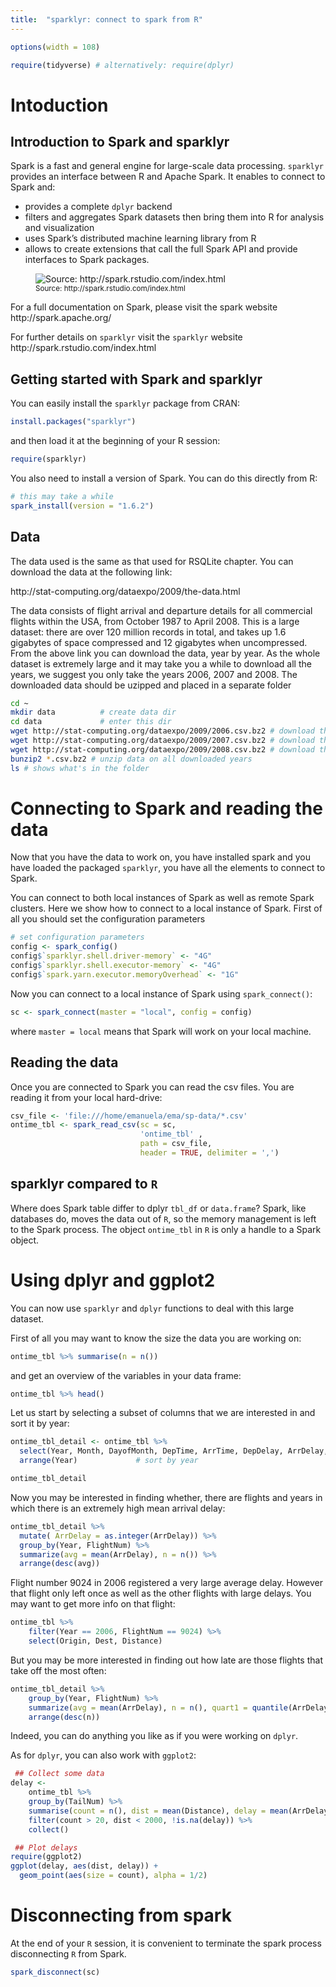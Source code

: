 ```yaml
---
title:  "sparklyr: connect to spark from R"
---
```


```r
options(width = 108)
```

```r
require(tidyverse) # alternatively: require(dplyr)
```

# Intoduction

## Introduction to Spark and sparklyr

Spark is a fast and general engine for large-scale data processing. `sparklyr` provides an interface between R and Apache Spark. It enables to connect to Spark and:


* provides a complete `dplyr` backend
* filters and aggregates Spark datasets then bring them into R for 
analysis and visualization
* uses Spark’s distributed machine learning library from R
* allows to create extensions that call the full Spark API and provide interfaces to Spark packages.


![<small> Source: http://spark.rstudio.com/index.html</small>](./images/sparklyr-illustration.png)

For a full documentation on Spark, please visit the spark website http://spark.apache.org/

For further details on `sparklyr` visit the `sparklyr` website http://spark.rstudio.com/index.html



## Getting started with Spark and sparklyr

You can easily install the `sparklyr` package from CRAN:

```r
install.packages("sparklyr")
```

and then load it at the beginning of your R session:

```r
require(sparklyr)
```

You also need to install a version of Spark. You can do this directly from R:

```r
# this may take a while
spark_install(version = "1.6.2")
```


## Data

The data used is the same as that used for RSQLite chapter. You can download the data at the following link:

http://stat-computing.org/dataexpo/2009/the-data.html

The data consists of flight arrival and departure details for all commercial flights within the USA, from October 1987 to April 2008. This is a large dataset: there are over 120 million records in total, and takes up 1.6 gigabytes of space compressed and 12 gigabytes when uncompressed. From the above link you can download the data, year by year. As the whole dataset is extremely large and it may take you a while to download all the years, we suggest you only take the years 2006, 2007 and 2008. The downloaded data should be uzipped and placed in a separate folder


```bash
cd ~
mkdir data			# create data dir
cd data	  			# enter this dir
wget http://stat-computing.org/dataexpo/2009/2006.csv.bz2 # download the data in the newly created directory
wget http://stat-computing.org/dataexpo/2009/2007.csv.bz2 # download the data in the newly created directory
wget http://stat-computing.org/dataexpo/2009/2008.csv.bz2 # download the data in the newly created directory
bunzip2 *.csv.bz2 # unzip data on all downloaded years
ls # shows what's in the folder
```

# Connecting to Spark and reading the data

Now that you have the data to work on, you have installed spark and you have loaded the packaged `sparklyr`, you have all the elements to connect to Spark. 


You can connect to both local instances of Spark as well as remote Spark clusters. Here we show how to connect to a local instance of Spark. First of all you should set the configuration parameters

```r
# set configuration parameters
config <- spark_config()
config$`sparklyr.shell.driver-memory` <- "4G"
config$`sparklyr.shell.executor-memory` <- "4G"
config$`spark.yarn.executor.memoryOverhead` <- "1G"
```

Now you can connect to a local instance of Spark using `spark_connect()`:

```r
sc <- spark_connect(master = "local", config = config)
```

where `master = local` means that Spark will work on your local machine.

## Reading the data

Once you are connected to Spark you can read the csv files. You are reading it from your local hard-drive:

```r
csv_file <- 'file:///home/emanuela/ema/sp-data/*.csv'
ontime_tbl <- spark_read_csv(sc = sc, 
                             'ontime_tbl' , 
                             path = csv_file,
                             header = TRUE, delimiter = ',')

```


## sparklyr compared to `R` 

Where does Spark table differ to dplyr `tbl_df` or `data.frame`? Spark, like databases do, moves the data out of `R`, so the memory management is left to the Spark process. The object `ontime_tbl` in `R` is only a handle to a Spark object.


# Using dplyr and ggplot2

You can now use `sparklyr` and `dplyr` functions to deal with this large dataset. 

First of all you may want to know the size the data you are working on:

```r
ontime_tbl %>% summarise(n = n())
```

and get an overview of the variables in your data frame:

```r
ontime_tbl %>% head()
```

Let us start by selecting a subset of columns that we are interested in and sort it by year:

```r
ontime_tbl_detail <- ontime_tbl %>%
  select(Year, Month, DayofMonth, DepTime, ArrTime, DepDelay, ArrDelay, TailNum, FlightNum ) %>%    # select columns
  arrange(Year)             # sort by year

ontime_tbl_detail
```

Now you may be interested in finding whether, there are flights and years in which there is an extremely high mean arrival delay:

```r
ontime_tbl_detail %>%
  mutate( ArrDelay = as.integer(ArrDelay)) %>%
  group_by(Year, FlightNum) %>%
  summarize(avg = mean(ArrDelay), n = n()) %>%
  arrange(desc(avg))
```

Flight number 9024 in 2006 registered a very large average delay. However that flight only left once as well as the other flights with large delays. You may want to get more info on that flight: 

```r
ontime_tbl %>% 
    filter(Year == 2006, FlightNum == 9024) %>%
    select(Origin, Dest, Distance) 
```

But you may be more interested in finding out how late are those flights that take off the most often:

```r
ontime_tbl_detail %>%
    group_by(Year, FlightNum) %>%
    summarize(avg = mean(ArrDelay), n = n(), quart1 = quantile(ArrDelay, 0.25), quart3 = quantile(ArrDelay, 0.75)) %>%
    arrange(desc(n))
```

Indeed, you can do anything you like as if you were working on `dplyr`.


As for `dplyr`, you can also work with `ggplot2`:

```R
 ## Collect some data
delay <-
    ontime_tbl %>% 
    group_by(TailNum) %>%
    summarise(count = n(), dist = mean(Distance), delay = mean(ArrDelay)) %>%
    filter(count > 20, dist < 2000, !is.na(delay)) %>%
    collect()

 ## Plot delays
require(ggplot2)
ggplot(delay, aes(dist, delay)) +
  geom_point(aes(size = count), alpha = 1/2) 
```



# Disconnecting from spark

At the end of your `R` session, it is convenient to terminate the spark process disconnecting `R` from Spark. 

```r
spark_disconnect(sc)
```
